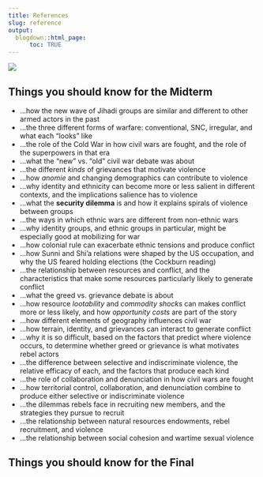 ```yaml
---
title: References
slug: reference
output:
  blogdown::html_page:
      toc: TRUE
---
```



![](/media/mafalda.gif)


## Things you should know for the Midterm


- ...how the new wave of Jihadi groups are similar and different to other armed actors in the past
- ...the three different forms of warfare: conventional, SNC, irregular, and what each "looks" like
- ...the role of the Cold War in how civil wars are fought, and the role of the superpowers in that era
- ...what the "new" vs. "old" civil war debate was about
- ...the different *kinds* of grievances that motivate violence
- ...how *anomie* and changing demographics can contribute to violence
- ...why identity and ethnicity can become more or less salient in different contexts, and the implications salience has to violence
- ...what the **security dilemma** is and how it explains spirals of violence between groups
- ...the ways in which ethnic wars are different from non-ethnic wars
- ...why identity groups, and ethnic groups in particular, might be especially good at mobilizing for war
- ...how colonial rule can exacerbate ethnic tensions and produce conflict
- ...how Sunni and Shi'a relations were shaped by the US occupation, and why the US feared holding elections (the Cockburn reading)
- ...the relationship between resources and conflict, and the characteristics that make some resources particularly likely to generate conflict
- ...what the greed vs. grievance debate is about
- ...how resource *lootability* and *commodity shocks* can makes conflict more or less likely, and how *opportunity costs* are part of the story
- ...how different elements of geography influences civil war
- ...how terrain, identity, and grievances can interact to generate conflict
- ...why it is so difficult, based on the factors that predict where violence occurs, to determine whether greed or grievance is what motivates rebel actors
- ...the difference between selective and indiscriminate violence, the relative efficacy of each, and the factors that produce each kind
- ...the role of collaboration and denunciation in how civil wars are fought
- ...how territorial control, collaboration, and denunciation combine to produce either selective or indiscriminate violence
- ...the dilemmas rebels face in recruiting new members, and the strategies they pursue to recruit
- ...the relationship between natural resources endowments, rebel recruitment, and violence
- ...the relationship between social cohesion and wartime sexual violence


## Things you should know for the Final